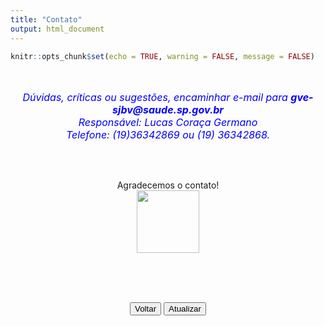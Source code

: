 ```yaml
---
title: "Contato"
output: html_document
---
```


```r
knitr::opts_chunk$set(echo = TRUE, warning = FALSE, message = FALSE)
```


<Br><Br>
<center><font color="blue" size="3px"><i>Dúvidas, críticas ou sugestões, encaminhar e-mail para ***gve-sjbv@saude.sp.gov.br*** <Br> 
Responsável: Lucas Coraça Germano <Br>
Telefone: (19)36342869 ou (19) 36342868.</i></b></font></center>

<Br><Br>

<center>
</html> 
Agradecemos o contato!
<Br>
<img src="like.png" width="100">
</html>
<center> 


<Br><Br><Br>


<html>
<body>
<form>
<p style="text-align: center;">
<input type="button" value="Voltar" onClick="history.go(-1)">
<input type="button" value="Atualizar" onClick="history.go(0)">
</form>
</body>
</html>
